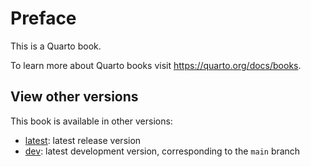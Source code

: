 # Preface {.unnumbered}

This is a Quarto book.

To learn more about Quarto books visit <https://quarto.org/docs/books>.

## View other versions

This book is available in other versions:

- [latest](latest/): latest release version
- [dev](dev/): latest development version, corresponding to the `main` branch


